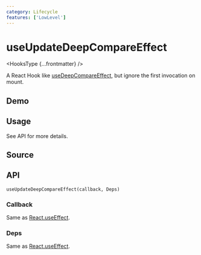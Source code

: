 ```yaml
---
category: Lifecycle
features: ['LowLevel']
---
```


# useUpdateDeepCompareEffect


<HooksType {...frontmatter} />

A React Hook like [useDeepCompareEffect](/reference/use-deep-compare-effect), but ignore the first invocation on mount.

## Demo


<App />

## Usage

See API for more details.

## Source


<Source />

## API

```tsx
useUpdateDeepCompareEffect(callback, Deps)
```

### Callback

Same as [React.useEffect](https://react.dev/reference/react/useEffect).

### Deps

Same as [React.useEffect](https://react.dev/reference/react/useEffect).

